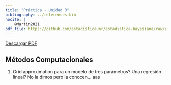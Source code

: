 ```yaml
---
title: "Práctica - Unidad 3"
bibliography: ../references.bib
nocite: |
    @Martin2021
pdf_file: https://github.com/estadisticaunr/estadistica-bayesiana/raw/pdf/practica/practica_03.pdf
---
```


::: {.content-visible when-format="html"}

[Descargar PDF]({{< meta pdf_file >}})

:::


## Métodos Computacionales

1.  Grid approximation para un modelo de tres parámetros? Una regresión lineal? No la dimos pero la conocen... aas